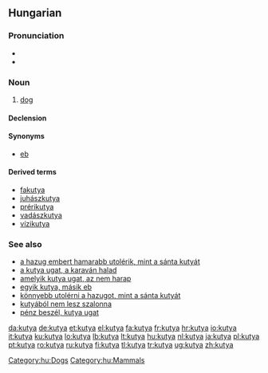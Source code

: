 ==Hungarian==

===Pronunciation===
* {{IPA|/ˈkucɒ/|lang=hu}}
* {{hyphenation|ku|tya}}

===Noun===
{{hu-noun|pl=kutyák}}

# [[dog]]

====Declension====
{{hu-decl-k-back|kuty|á|ul=y}}{{hu-pos-tok|kutyá}}

====Synonyms====
* [[eb]]

====Derived terms====
* [[fakutya]]
* [[juhászkutya]]
* [[prérikutya]]
* [[vadászkutya]]
* [[vízikutya]]

===See also===
* [[a hazug embert hamarabb utolérik, mint a sánta kutyát]]
* [[a kutya ugat, a karaván halad]]
* [[amelyik kutya ugat, az nem harap]]
* [[egyik kutya, másik eb]]
* [[könnyebb utolérni a hazugot, mint a sánta kutyát]]
* [[kutyából nem lesz szalonna]]
* [[pénz beszél, kutya ugat]]

[[Category:hu:Dogs]]
[[Category:hu:Mammals]]

[[da:kutya]]
[[de:kutya]]
[[et:kutya]]
[[el:kutya]]
[[fa:kutya]]
[[fr:kutya]]
[[hr:kutya]]
[[io:kutya]]
[[it:kutya]]
[[ku:kutya]]
[[lo:kutya]]
[[lb:kutya]]
[[lt:kutya]]
[[hu:kutya]]
[[nl:kutya]]
[[ja:kutya]]
[[pl:kutya]]
[[pt:kutya]]
[[ro:kutya]]
[[ru:kutya]]
[[fi:kutya]]
[[tl:kutya]]
[[tr:kutya]]
[[ug:kutya]]
[[zh:kutya]]